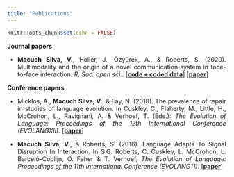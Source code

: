 ```yaml
---
title: "Publications"
---
```


```r
knitr::opts_chunk$set(echo = FALSE)
```

<style>
body {
  text-align: justify}

h1 {
  text-align: center
}
</style>

**Journal papers**

* **Macuch Silva, V.**,  Holler, J., Özyürek, A., & Roberts, S. (2020). Multimodality and the origin of a novel communication system in face-to-face interaction. _R. Soc. open sci._. [<a href="https://github.com/seannyD/multimodalCommunicationGame" target="_blank"><b>code + coded data</b></a>] [<a href="https://dx.doi.org/10.1098/rsos.182056" target="_blank"><b>paper</b></a>]


**Conference papers**

* Micklos, A., **Macuch Silva, V.**, & Fay, N. (2018). The prevalence of repair in studies of language evolution. In Cuskley, C., Flaherty, M., Little, H., McCrohon, L., Ravignani, A. & Verhoef, T. (Eds.): _The Evolution of Language: Proceedings of the 12th International Conference (EVOLANGXII)_. [<a href="http://evolang.org/torun/proceedings/paperpdfs/Evolang_12_paper_136.pdf" target="_blank"><b>paper</b></a>]


* **Macuch Silva, V.**, & Roberts, S. (2016). Language Adapts To Signal Disruption In Interaction. In S.G. Roberts, C. Cuskley, L. McCrohon, L. Barceló-Coblijn, O. Feher & T. Verhoef, _The Evolution of Language: Proceedings of the 11th International Conference (EVOLANG11)_. [<a href="http://evolang.org/neworleans/workshops/pdf/MacuchSilva_Lati.pdf" target="_blank"><b>paper</b></a>]